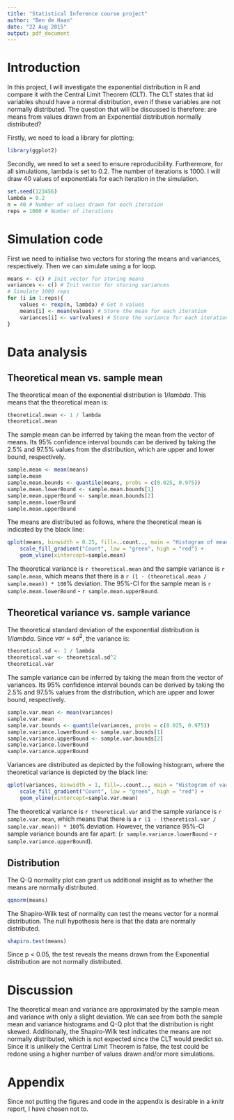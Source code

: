 ```yaml
---
title: "Statistical Inference course project"
author: "Ben de Haan"
date: "22 Aug 2015"
output: pdf_document
---
```


# Introduction
In this project, I will investigate the exponential distribution in R and compare it with the Central Limit Theorem (CLT). The CLT states that iid variables should have a normal distribution, even if these variables are not normally distributed. The question that will be discussed is therefore: are means from values drawn from an Exponential distribution normally distributed?

Firstly, we need to load a library for plotting:

```r
library(ggplot2)
```

Secondly, we need to set a seed to ensure reproducibility. Furthermore, for all simulations, lambda is set to 0.2. The number of iterations is 1000. I will draw 40 values of exponentials for each iteration in the simulation.

```r
set.seed(123456)
lambda = 0.2
n = 40 # Number of values drawn for each iteration
reps = 1000 # Number of iterations
```

# Simulation code

First we need to initialise two vectors for storing the means and variances, respectively. Then we can simulate using a for loop.

```r
means <- c() # Init vector for storing means
variances <- c() # Init vector for storing variances
# Simulate 1000 reps
for (i in 1:reps){
    values <- rexp(n, lambda) # Get n values
    means[i] <- mean(values) # Store the mean for each iteration
    variances[i] <- var(values) # Store the variance for each iteration
}
```

# Data analysis

## Theoretical mean vs. sample mean
The theoretical mean of the exponential distribution is $1 / lambda$. This means that the theoretical mean is:

```r
theoretical.mean <- 1 / lambda
theoretical.mean
```

The sample mean can be inferred by taking the mean from the vector of means. Its 95% confidence interval bounds can be derived by taking the 2.5% and 97.5% values from the distribution, which are upper and lower bound, respectively.

```r
sample.mean <- mean(means)
sample.mean
sample.mean.bounds <- quantile(means, probs = c(0.025, 0.975))
sample.mean.lowerBound <- sample.mean.bounds[1]
sample.mean.upperBound <- sample.mean.bounds[2]
sample.mean.lowerBound
sample.mean.upperBound
```

The means are distributed as follows, where the theoretical mean is indicated by the black line:

```r
qplot(means, binwidth = 0.25, fill=..count.., main = "Histogram of means") +
    scale_fill_gradient("Count", low = "green", high = "red") +
    geom_vline(xintercept=sample.mean)
```

The theoretical variance is `r theoretical.mean` and the sample variance is `r sample.mean`, which means  that there is a `r (1 - (theoretical.mean / sample.mean)) * 100`% deviation. The 95%-CI for the sample mean is `r sample.mean.lowerBound` - `r sample.mean.upperBound`.

## Theoretical variance vs. sample variance
The theoretical standard deviation of the exponential distribution is $1 / lambda$. Since $var = sd^2$, the variance is:

```r
theoretical.sd <- 1 / lambda
theoretical.var <- theoretical.sd^2
theoretical.var
```

The sample variance can be inferred by taking the mean from the vector of variances. Its 95% confidence interval bounds can be derived by taking the 2.5% and 97.5% values from the distribution, which are upper and lower bound, respectively.

```r
sample.var.mean <- mean(variances)
sample.var.mean
sample.var.bounds <- quantile(variances, probs = c(0.025, 0.975))
sample.variance.lowerBound <- sample.var.bounds[1]
sample.variance.upperBound <- sample.var.bounds[2]
sample.variance.lowerBound
sample.variance.upperBound
```

Variances are distributed as depicted by the following histogram, where the theoretical variance is depicted by the black line:

```r
qplot(variances, binwidth = 1, fill=..count.., main = "Histogram of variances") + 
    scale_fill_gradient("Count", low = "green", high = "red") +
    geom_vline(xintercept=sample.var.mean)
```

The theoretical variance is `r theoretical.var` and the sample variance is `r sample.var.mean`, which means  that there is a `r (1 - (theoretical.var / sample.var.mean)) * 100`% deviation. However, the variance 95%-CI sample variance bounds are far apart: (`r sample.variance.lowerBound` - `r sample.variance.upperBound`).

## Distribution

The Q-Q normality plot can grant us additional insight as to whether the means are normally distributed.

```r
qqnorm(means)
```

The Shapiro-Wilk test of normality can test the means vector for a normal distribution. The null hypothesis here is that the data are normally distributed.


```r
shapiro.test(means)
```

Since p < 0.05, the test reveals the means drawn from the Exponential distribution are not normally distributed.

# Discussion
The theoretical mean and variance are approximated by the sample mean and variance with only a slight deviation. We can see from both the sample mean and variance histograms and Q-Q plot that the distribution is right skewed. Additionally, the Shapiro-Wilk test indicates the means are not normally distributed, which is not expected since the CLT would predict so. Since it is unlikely the Central Limit Theorem is false, the test could be redone using a higher number of values drawn and/or more simulations.

# Appendix
Since not putting the figures and code in the appendix is desirable in a knitr report, I have chosen not to.